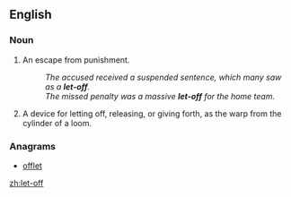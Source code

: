 {{also|let off}}
==English==

===Noun===
{{en-noun}}

# An escape from punishment.
#: ''The accused received a suspended sentence, which many saw as a '''let-off'''.''
#: ''The missed penalty was a massive '''let-off''' for the home team.''
# {{context|engineering}} A device for letting off, releasing, or giving forth, as the warp from the cylinder of a loom.

===Anagrams===
* [[offlet#English|offlet]]

[[zh:let-off]]